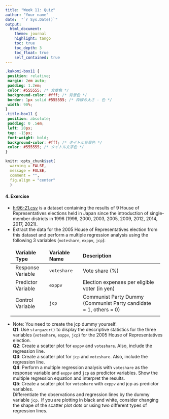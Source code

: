 ```yaml
---
title: "Week 11: Quiz"
author: "Your name"
date:  "`r Sys.Date()`"
output:
  html_document:
    theme: journal
    highlight: tango
    toc: true
    toc_depth: 3
    toc_float: true
    self_contained: true
---
```


<style>

table, td, th {
  border: none;
  padding-left: 1em;
  padding-right: 1em;
  min-width: 50%;
  margin-left: auto;
  margin-right: auto;
  margin-top: 1em;
  margin-bottom: 1em;
}

</style>

```css
.kakomi-box11 {
 position: relative;
 margin: 2em auto;
 padding: 1.2em;
 color: #555555; /* 文章色 */
 background-color: #fff; /* 背景色 */
 border: 1px solid #555555; /* 枠線の太さ - 色 */
 width: 90%;
}
.title-box11 {
 position: absolute;
 padding: 0 .5em;
 left: 20px;
 top: -15px;
 font-weight: bold;
 background-color: #fff; /* タイトル背景色 */
 color: #555555; /* タイトル文字色 */
}
```

```r
knitr::opts_chunk$set(
  warning = FALSE,       
  message = FALSE,      
  comment = "",
  fig.align = "center"  
  )
```  
#### 4. Exercise     

- [hr96-21.csv](https://asanoucla.github.io/hr96-21.csv) is a dataset containing the results of 9 House of Representatives elections held in Japan since the introduction of single-member districts in 1996 (1996, 2000, 2003, 2005, 2009, 2012, 2014, 2017, 2021).  
- Extract the data for the 2005 House of Representatives election from this dataset and perform a multiple regression analysis using the following 3 variables (`voteshare`, `exppv`, `jcp`):

|Variable Type|Variable Name|Description|
|:----|:--|:---------------|
|Response Variable|`voteshare`|Vote share (%)|
|Predictor Variable|`exppv`|Election expenses per eligible voter (in yen)|
|Control Variable|`jcp`|Communist Party Dummy (Communist Party candidate = 1, others = 0)|
|||  

- Note: You need to create the jcp dummy yourself.  
**Q1**: Use `stargazer()` to display the descriptive statistics for the three variables (`voteshare`, `exppv`, `jcp`) for the 2005 House of Representatives election.  
**Q2**: Create a scatter plot for `exppv` and `voteshare`. Also, include the regression line.  
**Q3**: Create a scatter plot for `jcp` and `voteshare`. Also, include the regression line.  
**Q4**: Perform a multiple regression analysis with `voteshare` as the response variable and `exppv` and `jcp` as predictor variables. Show the multiple regression equation and interpret the results.  
**Q5**: Create a scatter plot for `voteshare` with `exppv` and jcp as predictor variables.  
Differentiate the observations and regression lines by the dummy variable `jcp.` If you are plotting in black and white, consider changing the shape of the scatter plot dots or using two different types of regression lines.
